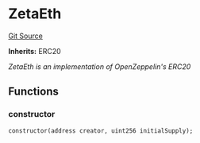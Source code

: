 # ZetaEth
[Git Source](https://github.com/zeta-chain/protocol-contracts/blob/main/docs/src/contracts/evm/legacy/Zeta.eth.sol)

**Inherits:**
ERC20

*ZetaEth is an implementation of OpenZeppelin's ERC20*


## Functions
### constructor


```solidity
constructor(address creator, uint256 initialSupply);
```

